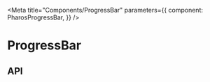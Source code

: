 


<Intro />

<Meta
  title="Components/ProgressBar"
  parameters={{
    component: PharosProgressBar,
  }}
/>

# ProgressBar

<Canvas withToolbar>
  <Story name="Base">
    <PharosProgressBar />
  </Story>
</Canvas>

## API

<ArgsTable of={PharosProgressBar} />
